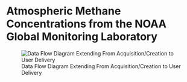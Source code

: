 # Atmospheric Methane Concentrations from the NOAA Global Monitoring Laboratory

![Data Flow Diagram Extending From Acquisition/Creation to User Delivery](./media/noaa-gggrn-ch4-concentrations_Data_Flow.png)